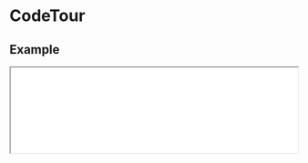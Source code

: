 
# CodeTour

## Example

<iframe
  src="/examples/example"
  height={400}
  width="100%"
  className="mt-6 mb-6 border border-gray-200"
/>

<Tabs items={["index.tsx", "styles.css"]}>
  <Tab>
   
```javascript filename="index.tsx" copy
import { CodeTour } from "@nguyend-nam/code-tour";
import "./styles.css";

const str = `function lorem(ipsum, dolor) {
  const sit = "lorem ipsum";
  dolor = elit(dolor, 3);
  
  while (++consectetur < amet) {
    // TODO
  }
}`;

export default function CodeTourDefaultDemo() {
  return (
    <div className="layout">
      <CodeTour
        defaultSourceCode={str}
        language="javascript"
        steps={[
          {},
          {
            focus: [0, [4, 6]],
          },
          {
            focus: 5,
            replaces: [
              {
                line: 5,
                values: "    sit.eiusmod();",
              },
            ],
          },
          {
            focus: 5,
            replaces: [
              {
                line: 5,
                values: '    sit.eiusmod("dolor sit amet");',
              },
            ],
          },
          {
            focus: 6,
            replaces: [
              {
                line: 5,
                values: '    sit.eiusmod("dolor sit amet");',
              },
            ],
            inserts: [
              {
                line: 6,
                values: "    tempor();",
              },
            ],
          },
          {
            focus: 6,
            replaces: [
              {
                line: 5,
                values: '    sit.eiusmod("dolor sit amet");',
              },
            ],
            inserts: [
              {
                line: 6,
                values: "    tempor(ipsum, adipiscing);",
              },
            ],
          },
          {
            replaces: [
              {
                line: 5,
                values: '    sit.eiusmod("dolor sit amet");',
              },
            ],
            inserts: [
              {
                line: 6,
                values: "    tempor(ipsum, adipiscing);",
              },
            ],
          },
        ]}
      />
    </div>
  );
}
```

  </Tab>
  <Tab>

```css filename="styles.css" copy
.layout {
  padding: 16px;
}

@media (max-width: 767px) {
  .layout {
    padding: 0;
  }
}
```

  </Tab>
</Tabs>

## Highlighting

### Lines

<iframe
  src="/examples/highlight-lines"
  height={400}
  width="100%"
  className="mt-6 mb-6 border border-gray-200"
/>

<Tabs items={["index.tsx", "styles.css"]}>
  <Tab>
   
```javascript filename="index.tsx" copy
import { CodeTour } from "@nguyend-nam/code-tour";
import "./styles.css";

const str = `function lorem(ipsum, dolor) {
  const sit = "lorem ipsum";
  dolor = elit(dolor, 3);
  
  while (++consectetur < amet) {
    sit.eiusmod("dolor sit amet");
  }
}`;

export default function CodeTourDefaultDemo() {
  return (
    <div className="layout">
      <CodeTour
        defaultSourceCode={str}
        language="javascript"
        steps={[
          {
            focus: 1,
          },
          {
            focus: [1, 2],
          },
          {
            focus: [1, 2, 5],
          },
        ]}
      />
    </div>
  );
}
```

  </Tab>
  <Tab>

```css filename="styles.css" copy
.layout {
  padding: 16px;
}

@media (max-width: 767px) {
  .layout {
    padding: 0;
  }
}
```

  </Tab>
</Tabs>

### Range

<iframe
  src="/examples/highlight-range"
  height={400}
  width="100%"
  className="mt-6 mb-6 border border-gray-200"
/>

<Tabs items={["index.tsx", "styles.css"]}>
  <Tab>
   
```javascript filename="index.tsx" copy
import { CodeTour } from "@nguyend-nam/code-tour";
import "./styles.css";

const str = `function lorem(ipsum, dolor) {
  const sit = "lorem ipsum";
  dolor = elit(dolor, 3);
  
  while (++consectetur < amet) {
    sit.eiusmod("dolor sit amet");
  }
}`;

export default function CodeTourDefaultDemo() {
  return (
    <div className="layout">
      <CodeTour
        defaultSourceCode={str}
        language="javascript"
        steps={[
          {
            focus: [[4, 6]],
          },
        ]}
      />
    </div>
  );
}
```

  </Tab>
  <Tab>

```css filename="styles.css" copy
.layout {
  padding: 16px;
}

@media (max-width: 767px) {
  .layout {
    padding: 0;
  }
}
```

  </Tab>
</Tabs>

### Mixed

<iframe
  src="/examples/highlight-mixed"
  height={400}
  width="100%"
  className="mt-6 mb-6 border border-gray-200"
/>

<Tabs items={["index.tsx", "styles.css"]}>
  <Tab>
   
```javascript filename="index.tsx" copy
import { CodeTour } from "@nguyend-nam/code-tour";
import "./styles.css";

const str = `function lorem(ipsum, dolor) {
  const sit = "lorem ipsum";
  dolor = elit(dolor, 3);
  
  while (++consectetur < amet) {
    sit.eiusmod("dolor sit amet");
  }
}`;

export default function CodeTourDefaultDemo() {
  return (
    <div className="layout">
      <CodeTour
        defaultSourceCode={str}
        language="javascript"
        steps={[
          {
            focus: [0, [4, 6]],
          },
        ]}
      />
    </div>
  );
}
```

  </Tab>
  <Tab>

```css filename="styles.css" copy
.layout {
  padding: 16px;
}

@media (max-width: 767px) {
  .layout {
    padding: 0;
  }
}
```

  </Tab>
</Tabs>

## Inserting

<iframe
  src="/examples/inserting"
  height={400}
  width="100%"
  className="mt-6 mb-6 border border-gray-200"
/>

<Tabs items={["index.tsx", "styles.css"]}>
  <Tab>
   
```javascript filename="index.tsx" copy
import { CodeTour } from "@nguyend-nam/code-tour";
import "./styles.css";

const str = `function lorem(ipsum, dolor) {
}`;

export default function CodeTourDefaultDemo() {
  return (
    <div className="layout">
      <CodeTour
        defaultSourceCode={str}
        language="javascript"
        steps={[
          {},
          {
            inserts: [
              {
                line: 1,
                values: '  const sit = "lorem ipsum";',
              },
            ],
          },
          {
            inserts: [
              {
                line: 1,
                values: '  const sit = "lorem ipsum";',
              },
              {
                line: 1,
                values: '  dolor = elit(dolor, 3);',
              },
            ],
          },
        ]}
      />
    </div>
  );
}
```

  </Tab>
  <Tab>

```css filename="styles.css" copy
.layout {
  padding: 16px;
}

@media (max-width: 767px) {
  .layout {
    padding: 0;
  }
}
```

  </Tab>
</Tabs>

> **Note**: In the final step of the provided example, it's important to note that the algorithm simultaneously places all inserted lines at their respective indexes in the source code. Consequently, if multiple lines are inserted at the same index, they will be positioned together before the line that originally occupied that index. For instance, in the given example, both new lines are inserted at index 1, resulting in their placement before the line containing `}` (the original line at index 2).

## Replacing

<iframe
  src="/examples/replacing"
  height={400}
  width="100%"
  className="mt-6 mb-6 border border-gray-200"
/>

<Tabs items={["index.tsx", "styles.css"]}>
  <Tab>
   
```javascript filename="index.tsx" copy
import { CodeTour } from "@nguyend-nam/code-tour";
import "./styles.css";

const str = `function lorem(ipsum, dolor) {
  const sit = "lorem ipsum";
  dolor = elit(dolor, 3);
  
  while (++consectetur < amet) {
    // TODO
  }
}`;

export default function CodeTourDefaultDemo() {
  return (
    <div className="layout">
      <CodeTour
        defaultSourceCode={str}
        language="javascript"
        steps={[
          {},
          {
            focus: [4, 6],
          },
          {
            focus: [4, 6],
            replaces: [
              {
                line: 4,
                values: "  do {",
              },
              {
                line: 6,
                values: "  } while (++consectetur < amet);",
              },
            ],
          },
          {
            replaces: [
              {
                line: 4,
                values: "  do {",
              },
              {
                line: 6,
                values: "  } while (++consectetur < amet);",
              },
            ],
          },
        ]}
      />
    </div>
  );
}
```

  </Tab>
  <Tab>

```css filename="styles.css" copy
.layout {
  padding: 16px;
}

@media (max-width: 767px) {
  .layout {
    padding: 0;
  }
}
```

  </Tab>
</Tabs>

## Control

### Navigation Bar

<iframe
  src="/examples/control-navigation"
  height={400}
  width="100%"
  className="mt-6 mb-6 border border-gray-200"
/>

<Tabs items={["index.tsx", "styles.css"]}>
  <Tab>
   
```javascript filename="index.tsx" copy
import { CodeTour } from "@nguyend-nam/code-tour";
import "./styles.css";

const str = `function lorem(ipsum, dolor) {
  const sit = "lorem ipsum";
  dolor = elit(dolor, 3);
  
  while (++consectetur < amet) {
    // TODO
  }
}`;

export default function CodeTourDefaultDemo() {
  return (
    <div className="layout">
      <CodeTour
        defaultSourceCode={str}
        language="javascript"
        steps={[
          {},
          {
            focus: [0, [4, 6]],
          },
          {
            focus: 5,
            replaces: [
              {
                line: 5,
                values: "    sit.eiusmod();",
              },
            ],
          },
          {
            focus: 5,
            replaces: [
              {
                line: 5,
                values: '    sit.eiusmod("dolor sit amet");',
              },
            ],
          },
          {
            focus: 6,
            replaces: [
              {
                line: 5,
                values: '    sit.eiusmod("dolor sit amet");',
              },
            ],
            inserts: [
              {
                line: 6,
                values: "    tempor();",
              },
            ],
          },
          {
            focus: 6,
            replaces: [
              {
                line: 5,
                values: '    sit.eiusmod("dolor sit amet");',
              },
            ],
            inserts: [
              {
                line: 6,
                values: "    tempor(ipsum, adipiscing);",
              },
            ],
          },
          {
            replaces: [
              {
                line: 5,
                values: '    sit.eiusmod("dolor sit amet");',
              },
            ],
            inserts: [
              {
                line: 6,
                values: "    tempor(ipsum, adipiscing);",
              },
            ],
          },
        ]}
      />
    </div>
  );
}
```

  </Tab>
  <Tab>

```css filename="styles.css" copy
.layout {
  padding: 16px;
}

@media (max-width: 767px) {
  .layout {
    padding: 0;
  }
}
```

  </Tab>
</Tabs>

### Steps List

<iframe
  src="/examples/control-steps-list"
  height={400}
  width="100%"
  className="mt-6 mb-6 border border-gray-200"
/>

<Tabs items={["index.tsx", "styles.css"]}>
  <Tab>
   
```javascript filename="index.tsx" copy
import { CodeTour } from "@nguyend-nam/code-tour";
import "./styles.css";

const str = `function lorem(ipsum, dolor) {
  const sit = "lorem ipsum";
  dolor = elit(dolor, 3);
  
  while (++consectetur < amet) {
    // TODO
  }
}`;

export default function CodeTourDefaultDemo() {
  return (
    <div className="layout">
      <CodeTour
        defaultSourceCode={str}
        language="javascript"
        showNavigationBar={false}
        showStepNameButtons
        steps={[
          { stepName: "Start" },
          {
            stepName: "Highlight",
            focus: [0, [4, 6]],
          },
          {
            stepName: "Highlight + Replace",
            focus: 5,
            replaces: [
              {
                line: 5,
                values: "    sit.eiusmod();",
              },
            ],
          },
          {
            stepName: "Highlight + Replace",
            focus: 5,
            replaces: [
              {
                line: 5,
                values: '    sit.eiusmod("dolor sit amet");',
              },
            ],
          },
          {
            stepName: "Highlight + Insert",
            focus: 6,
            replaces: [
              {
                line: 5,
                values: '    sit.eiusmod("dolor sit amet");',
              },
            ],
            inserts: [
              {
                line: 6,
                values: "    tempor();",
              },
            ],
          },
          {
            stepName: "Highlight + Insert",
            focus: 6,
            replaces: [
              {
                line: 5,
                values: '    sit.eiusmod("dolor sit amet");',
              },
            ],
            inserts: [
              {
                line: 6,
                values: "    tempor(ipsum, adipiscing);",
              },
            ],
          },
          {
            stepName: "End",
            replaces: [
              {
                line: 5,
                values: '    sit.eiusmod("dolor sit amet");',
              },
            ],
            inserts: [
              {
                line: 6,
                values: "    tempor(ipsum, adipiscing);",
              },
            ],
          },
        ]}
      />
    </div>
  );
}
```

  </Tab>
  <Tab>

```css filename="styles.css" copy
.layout {
  padding: 16px;
}

@media (max-width: 767px) {
  .layout {
    padding: 0;
  }
}
```

  </Tab>
</Tabs>

## APIs

### Step

| Name           | Type                                        | Default | Description                                                                                                  | Required |
| -------------- | ------------------------------------------- | ------- | ------------------------------------------------------------------------------------------------------------ | -------- |
| **stepName**   | `string`                                    |         | The name of that specific step                                                                               |          |
| **sourceCode** | `string`                                    |         | The source code of that specific step, if not set, the step takes the `defaultSourceCode` from the component |          |
| **focus**      | `number \| ([number, number] \| number)[];` |         | The lines or group of lines you want to highlight                                                            |          |
| **replaces**   | `{ line: number; values: string; }[]`       |         | The lines you want to replace, and the values you want them to be                                            |          |
| **inserts**    | `{ line: number; values: string; }[]`       |         | The lines you want to insert, and the values you want them to be                                             |          |
| **language**   | `string`                                    |         | The programming language of that specific step, if not set, the step takes the `language` from the component |          |

### Component

| Name                              | Type            | Default | Description                                                 | Required |
| --------------------------------- | --------------- | ------- | ----------------------------------------------------------- | -------- |
| **defaultSourceCode**             | `string`        |         | The source code you want to show                            | &check;  |
| **language**                      | `string`        |         | The programming language of the source code                 | &check;  |
| **steps**                         | `string`        | `[]`    | The list of [Step](#step)s                                  |          |
| **showNavigationBar**             | `boolean`       | `true`  | Show/hide navigation buttons                                |          |
| **showStepNameButtons**           | `boolean`       | `false` | Show/hide step buttons                                      |          |
| **className**                     | `string`        |         | The classes you want to apply to the component              |          |
| **style**                         | `CSSProperties` |         | The styles you want to apply to the component               |          |
| **navigationClassName**           | `string`        |         | The classes you want to apply to the navigation             |          |
| **navigationStyle**               | `CSSProperties` |         | The styles you want to apply to the navigation              |          |
| **navigationButtonClassName**     | `string`        |         | The classes you want to apply to the navigation buttons     |          |
| **navigationButtonStyle**         | `CSSProperties` |         | The styles you want to apply to the navigation buttons      |          |
| **codeContainerClassName**        | `string`        |         | The classes you want to apply to the source code container  |          |
| **codeContainerStyle**            | `CSSProperties` |         | The styles you want to apply to the source code container   |          |
| **codeLineClassName**             | `string`        |         | The classes you want to apply to the source code lines      |          |
| **codeLineStyle**                 | `CSSProperties` |         | The styles you want to apply to the source code lines       |          |
| **stepButtonsContainerClassName** | `string`        |         | The classes you want to apply to the step buttons container |          |
| **stepButtonsContainerStyle**     | `CSSProperties` |         | The styles you want to apply to the step buttons container  |          |
| **stepButtonClassName**           | `string`        |         | The classes you want to apply to the step buttons           |          |
| **stepButtonStyle**               | `CSSProperties` |         | The styles you want to apply to the step buttons            |          |
